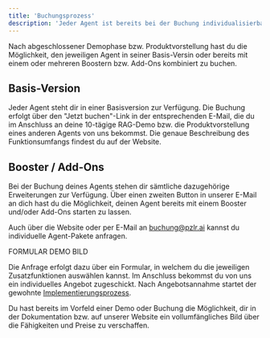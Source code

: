 ```yaml
---
title: 'Buchungsprozess'
description: 'Jeder Agent ist bereits bei der Buchung individualisierbar.'
---
```


Nach abgeschlossener Demophase bzw. Produktvorstellung hast du die Möglichkeit, den jeweiligen Agent in seiner Basis-Versin oder bereits mit einem oder mehreren Boostern bzw. Add-Ons kombiniert zu buchen. 

## Basis-Version

Jeder Agent steht dir in einer Basisversion zur Verfügung. Die Buchung erfolgt über den "Jetzt buchen"-Link in der entsprechenden E-Mail, die du im Anschluss an deine 10-tägige RAG-Demo bzw. die Produktvorstellung eines anderen Agents von uns bekommst. Die genaue Beschreibung des Funktionsumfangs findest du auf der Website.

## Booster / Add-Ons

Bei der Buchung deines Agents stehen dir sämtliche dazugehörige Erweiterungen zur Verfügung. Über einen zweiten Button in unserer E-Mail an dich hast du die Möglichkeit, deinen Agent bereits mit einem Booster und/oder Add-Ons starten zu lassen.

Auch über die Website oder per E-Mail an buchung@pzlr.ai kannst du individuelle Agent-Pakete anfragen.

FORMULAR DEMO BILD

Die Anfrage erfolgt dazu über ein Formular, in welchem du die jeweiligen Zusatzfunktionen auswählen kannst. Im Anschluss bekommst du von uns ein individuelles Angebot zugeschickt. Nach Angebotsannahme startet der gewohnte <a href="/ersteschritte/implementierung">Implementierungsprozess</a>.

<Tip>Du hast bereits im Vorfeld einer Demo oder Buchung die Möglichkeit, dir in der Dokumentation bzw. auf unserer Website ein vollumfängliches Bild über die Fähigkeiten und Preise  zu verschaffen.</Tip>

